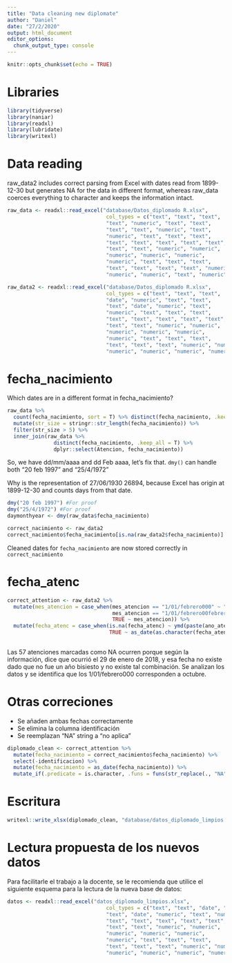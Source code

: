 ```yaml
---
title: "Data cleaning new diplomate"
author: "Daniel"
date: "27/2/2020"
output: html_document
editor_options: 
  chunk_output_type: console
---
```


```r
knitr::opts_chunk$set(echo = TRUE)
```

# Libraries

```r
library(tidyverse)
library(naniar)
library(readxl)
library(lubridate)
library(writexl)
```

# Data reading

raw_data2 includes correct parsing from Excel with dates read from 1899-12-30 but generates NA for the data in different format, whereas raw_data coerces everything to character and keeps the information intact.

```r
raw_data <- readxl::read_excel("database/Datos_diplomado R.xlsx", 
                                col_types = c("text", "text", "text", 
                                "text", "numeric", "text", "text", 
                                "text", "text", "numeric", "text", 
                                "numeric", "text", "text", "text", 
                                "text", "text", "text", "text", "text", 
                                "text", "text", "numeric", "numeric", 
                                "numeric", "numeric", "numeric", 
                                "numeric", "text", "text", "text", 
                                "text", "text", "text", "text", "numeric", 
                                "numeric", "numeric", "text", "numeric"))

raw_data2 <- readxl::read_excel("database/Datos_diplomado R.xlsx", 
                                col_types = c("text", "text", "text", 
                                "date", "numeric", "text", "text", 
                                "text", "date", "numeric", "text", 
                                "numeric", "text", "text", "text", 
                                "text", "text", "text", "text", "text", 
                                "text", "text", "numeric", "numeric", 
                                "numeric", "numeric", "numeric", 
                                "numeric", "text", "text", "text", 
                                "text", "text", "text", "numeric", "numeric", 
                                "numeric", "numeric", "numeric", "numeric"))
```

# fecha_nacimiento

Which dates are in a different format in fecha_nacimiento?

```r
raw_data %>% 
  count(fecha_nacimiento, sort = T) %>% distinct(fecha_nacimiento, .keep_all = T) %>%
  mutate(str_size = stringr::str_length(fecha_nacimiento)) %>% 
  filter(str_size > 5) %>% 
  inner_join(raw_data %>%
               distinct(fecha_nacimiento, .keep_all = T) %>% 
               dplyr::select(Atencion, fecha_nacimiento))
```

So, we have dd/mm/aaaa and dd Feb aaaa, let's fix that. `dmy()` can handle both "20 feb 1997" and "25/4/1972"

Why is the representation of 27/06/1930 26894, because Excel has origin at 1899-12-30 and counts days from that date.

```r
dmy("20 feb 1997") #For proof
dmy("25/4/1972") #For proof
daymonthyear <- dmy(raw_data$fecha_nacimiento)

correct_nacimiento <- raw_data2
correct_nacimiento$fecha_nacimiento[is.na(raw_data2$fecha_nacimiento)] <- daymonthyear[is.na(raw_data2$fecha_nacimiento)]
```

Cleaned dates for `fecha_nacimiento` are now stored correctly in `correct_nacimiento`

# fecha_atenc

```r
correct_attention <- raw_data2 %>%
  mutate(mes_atencion = case_when(mes_atencion == "1/01/febrero000" ~ "octubre",
                                  mes_atencion == "1/01/febrero00febrero" ~ "octubre",
                                  TRUE ~ mes_atencion)) %>%
  mutate(fecha_atenc = case_when(is.na(fecha_atenc) ~ ymd(paste(ano_atencion, mes_atencion, dia_atencion)),
                                 TRUE ~ as_date(as.character(fecha_atenc))))
  
```

Las 57 atenciones marcadas como NA ocurren porque según la información, dice que ocurrió el 29 de enero de 2018, y esa fecha no existe dado que no fue un año bisiesto y no existe tal combinación. Se analizan los datos y se identifica que los 1/01/febrero000 corresponden a octubre.

# Otras correciones

- Se añaden ambas fechas correctamente
- Se elimina la columna identificación
- Se reemplazan "NA" string a "no aplica"

```r
diplomado_clean <- correct_attention %>%
  mutate(fecha_nacimiento = correct_nacimiento$fecha_nacimiento) %>% 
  select(-identificacion) %>%
  mutate(fecha_nacimiento = as_date(fecha_nacimiento)) %>% 
  mutate_if(.predicate = is.character, .funs = funs(str_replace(., "NA", "no aplica")))
```

# Escritura

```r
writexl::write_xlsx(diplomado_clean, "database/datos_diplomado_limpios.xlsx")
```

# Lectura propuesta de los nuevos datos

Para facilitarle el trabajo a la docente, se le recomienda que utilice el siguiente esquema para la lectura de la nueva base de datos:

```r
datos <- readxl::read_excel("datos_diplomado_limpios.xlsx", 
                                col_types = c("text", "text", "date", "numeric", "text", "text", 
                                "text", "date", "numeric", "text", "numeric", "text", "text", "text", 
                                "text", "text", "text", "text", "text", 
                                "text", "text", "numeric", "numeric", 
                                "numeric", "numeric", "numeric", 
                                "numeric", "text", "text", "text", 
                                "text", "text", "text", "numeric", "numeric", 
                                "numeric", "numeric", "numeric", "numeric"))
```

